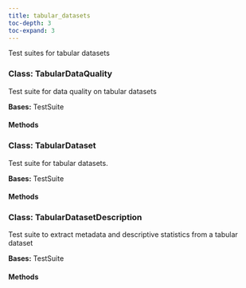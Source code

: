 ```yaml
---
title: tabular_datasets
toc-depth: 3
toc-expand: 3
---
```


Test suites for tabular datasets

### Class: TabularDataQuality

Test suite for data quality on tabular datasets

**Bases:** TestSuite

#### Methods

### Class: TabularDataset

Test suite for tabular datasets.

**Bases:** TestSuite

#### Methods

### Class: TabularDatasetDescription

Test suite to extract metadata and descriptive statistics from a tabular dataset

**Bases:** TestSuite

#### Methods
